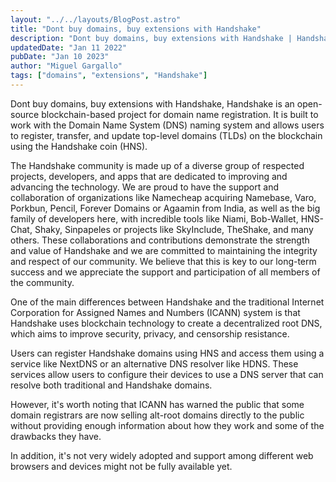 ```yaml
---
layout: "../../layouts/BlogPost.astro"
title: "Dont buy domains, buy extensions with Handshake"
description: "Dont buy domains, buy extensions with Handshake | Handshake is an open-source blockchain-based project for domain name registration."
updatedDate: "Jan 11 2022"
pubDate: "Jan 10 2023"
author: "Miguel Gargallo"
tags: ["domains", "extensions", "Handshake"]
---
```


Dont buy domains, buy extensions with Handshake, Handshake is an open-source blockchain-based project for domain name registration. It is built to work with the Domain Name System (DNS) naming system and allows users to register, transfer, and update top-level domains (TLDs) on the blockchain using the Handshake coin (HNS).

The Handshake community is made up of a diverse group of respected projects, developers, and apps that are dedicated to improving and advancing the technology. We are proud to have the support and collaboration of organizations like Namecheap acquiring Namebase, Varo, Porkbun, Pencil, Forever Domains or Agaamin from India, as well as the big family of developers here, with incredible tools like Niami, Bob-Wallet, HNS-Chat, Shaky, Sinpapeles or projects like SkyInclude, TheShake, and many others. These collaborations and contributions demonstrate the strength and value of Handshake and we are committed to maintaining the integrity and respect of our community. We believe that this is key to our long-term success and we appreciate the support and participation of all members of the community.

One of the main differences between Handshake and the traditional Internet Corporation for Assigned Names and Numbers (ICANN) system is that Handshake uses blockchain technology to create a decentralized root DNS, which aims to improve security, privacy, and censorship resistance.

Users can register Handshake domains using HNS and access them using a service like NextDNS or an alternative DNS resolver like HDNS. These services allow users to configure their devices to use a DNS server that can resolve both traditional and Handshake domains.

However, it's worth noting that ICANN has warned the public that some domain registrars are now selling alt-root domains directly to the public without providing enough information about how they work and some of the drawbacks they have.

In addition, it's not very widely adopted and support among different web browsers and devices might not be fully available yet.